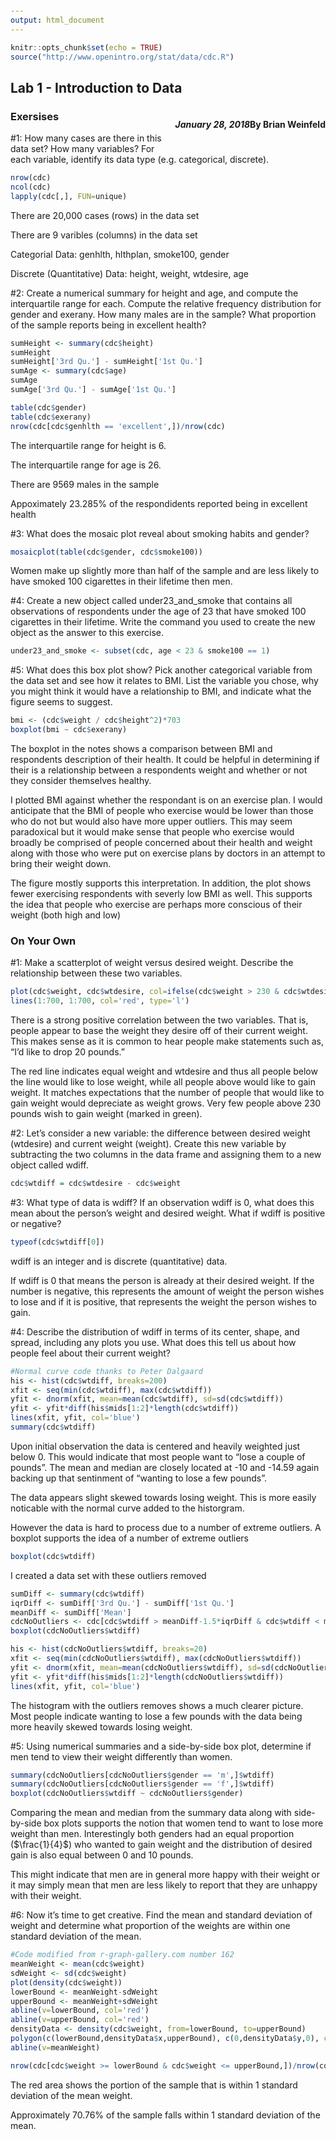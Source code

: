 ```yaml
---
output: html_document
---
```

<link rel="stylesheet" href="https://maxcdn.bootstrapcdn.com/bootstrap/3.3.7/css/bootstrap.min.css">
<style> 
  .right{ 
    float: right; 
  } 
  
  img{ 
    display:block; 
    margin: 0 auto;
  } 
  
  pre{ 
    overflow-x: hidden; 
    overflow-y: hidden; 
  } 
  
  body{ 
    margin-top: 20px; 
    margin-bottom: 20px; 
  } 
  
  .col-left{ 
    float: left; 
    width: 50%; 
  } 
  
  .col-right{ 
    float: right; 
    width: 50%; 
  } 
  
  p{
    margin-bottom: 0px;
  }
</style>

```r
knitr::opts_chunk$set(echo = TRUE)
source("http://www.openintro.org/stat/data/cdc.R")
```

<div class='jumbotron'>
  <h2 class='display-3 text-uppercase'>Lab 1 - Introduction to Data</h2>
  <h4 class='right text-uppercase'>By Brian Weinfeld</h4>
  <div class='clearfix'></div>
  <h5 class='right text-uppercase'>January 28, 2018</h5>
</div>

<div class='page-header text-uppercase'>
  <h3>Exersises</h3>
</div>


<div class='well'>
  #1: How many cases are there in this data set? How many variables? For each variable, identify its data type (e.g. categorical, discrete).
</div>

```r
nrow(cdc)
ncol(cdc)
lapply(cdc[,], FUN=unique)
```

<div class='alert alert-info'>
  <p>There are 20,000 cases (rows) in the data set</p>
  <p>There are 9 varibles (columns) in the data set</p>
  <p>Categorial Data: genhlth, hlthplan, smoke100, gender</p>
  <p>Discrete (Quantitative) Data: height, weight, wtdesire, age</p>
</div>

<div class='well'>
  #2: Create a numerical summary for height and age, and compute the interquartile range for each. Compute the relative frequency distribution for gender and exerany. How many males are in the sample? What proportion of the sample reports being in excellent health?
</div>

```r
sumHeight <- summary(cdc$height)
sumHeight
sumHeight['3rd Qu.'] - sumHeight['1st Qu.']
sumAge <- summary(cdc$age)
sumAge
sumAge['3rd Qu.'] - sumAge['1st Qu.']

table(cdc$gender)
table(cdc$exerany)
nrow(cdc[cdc$genhlth == 'excellent',])/nrow(cdc)
```

<div class='alert alert-info'>
  <p>The interquartile range for height is 6.</p>
  <p>The interquartile range for age is 26.</p>
  <p>There are 9569 males in the sample</p>
  <p>Appoximately 23.285% of the respondidents reported being in excellent health</p>
</div>

<div class='well'>
  #3: What does the mosaic plot reveal about smoking habits and gender?
</div>

```r
mosaicplot(table(cdc$gender, cdc$smoke100))
```

<div class='alert alert-info'>
  <p>Women make up slightly more than half of the sample and are less likely to have smoked 100 cigarettes in their lifetime then men.</p>
</div>

<div class='well'>
  #4: Create a new object called under23_and_smoke that contains all observations of respondents under the age of 23 that have smoked 100 cigarettes in their lifetime. Write the command you used to create the new object as the answer to this exercise.
</div>

```r
under23_and_smoke <- subset(cdc, age < 23 & smoke100 == 1)
```

<div class='well'>
  #5: What does this box plot show? Pick another categorical variable from the data set and see how it relates to BMI. List the variable you chose, why you might think it would have a relationship to BMI, and indicate what the figure seems to suggest.
</div>

```r
bmi <- (cdc$weight / cdc$height^2)*703
boxplot(bmi ~ cdc$exerany)
```

<div class='alert alert-info'>
  <p>The boxplot in the notes shows a comparison between BMI and respondents description of their health. It could be helpful in determining if their is a relationship between a respondents weight and whether or not they consider themselves healthy.</p>
  <p>I plotted BMI against whether the respondant is on an exercise plan. I would anticipate that the BMI of people who exercise would be lower than those who do not but would also have more upper outliers. This may seem paradoxical but it would make sense that people who exercise would broadly be comprised of people concerned about their health and weight along with those who were put on exercise plans by doctors in an attempt to bring their weight down.</p>
  <p>The figure mostly supports this interpretation. In addition, the plot shows fewer exercising respondents with severly low BMI as well. This supports the idea that people who exercise are perhaps more conscious of their weight (both high and low)</p>
</div>

<div class='page-header text-uppercase'>
  <h3>On Your Own</h3>
</div>

<div class='well'>
  #1: Make a scatterplot of weight versus desired weight. Describe the relationship between these two variables.
</div>

```r
plot(cdc$weight, cdc$wtdesire, col=ifelse(cdc$weight > 230 & cdc$wtdesire > cdc$weight,'green','black'))
lines(1:700, 1:700, col='red', type='l')
```

<div class='alert alert-info'>
  <p>There is a strong positive correlation between the two variables. That is, people appear to base the weight they desire off of their current weight. This makes sense as it is common to hear people make statements such as, "I'd like to drop 20 pounds."</p>
  <p>The red line indicates equal weight and wtdesire and thus all people below the line would like to lose weight, while all people above would like to gain weight. It matches expectations that the number of people that would like to gain weight would depreciate as weight grows. Very few people  above 230 pounds wish to gain weight (marked in green).</p>
</div>

<div class='well'>
  #2: Let's consider a new variable: the difference between desired weight (wtdesire) and current weight (weight). Create this new variable by subtracting the two columns in the data frame and assigning them to a new object called wdiff.
</div>

```r
cdc$wtdiff = cdc$wtdesire - cdc$weight
```

<div class='well'>
  #3: What type of data is wdiff? If an observation wdiff is 0, what does this mean about the person's weight and desired weight. What if  wdiff is positive or negative?
</div>

```r
typeof(cdc$wtdiff[0])
```

<div class='alert alert-info'>
  <p>wdiff is an integer and is discrete (quantitative) data.</p>
  <p>If wdiff is 0 that means the person is already at their desired weight. If the number is negative, this represents the amount of weight the person wishes to lose and if it is positive, that represents the weight the person wishes to gain.</p>
</div>

<div class='well'>
  #4: Describe the distribution of wdiff in terms of its center, shape, and spread, including any plots you use. What does this tell us about how people feel about their current weight?
</div>

```r
#Normal curve code thanks to Peter Dalgaard
his <- hist(cdc$wtdiff, breaks=200)
xfit <- seq(min(cdc$wtdiff), max(cdc$wtdiff))
yfit <- dnorm(xfit, mean=mean(cdc$wtdiff), sd=sd(cdc$wtdiff))
yfit <- yfit*diff(his$mids[1:2]*length(cdc$wtdiff))
lines(xfit, yfit, col='blue')
summary(cdc$wtdiff)
```

<div class='alert alert-info'>
  <p>Upon initial observation the data is centered and heavily weighted just below 0. This would indicate that most people want to "lose a couple of pounds". The mean and median are closely located at -10 and -14.59 again backing up that sentinment of "wanting to lose a few pounds".</p>
  <p>The data appears slight skewed towards losing weight. This is more easily noticable with the normal curve added to the historgram. </p>
  <p>However the data is hard to process due to a number of extreme outliers. A boxplot supports the idea of a number of extreme outliers</p>
</div>

```r
boxplot(cdc$wtdiff)
```

<div class='alert alert-info'>
  <p>I created a data set with these outliers removed</p>
</div>

```r
sumDiff <- summary(cdc$wtdiff)
iqrDiff <- sumDiff['3rd Qu.'] - sumDiff['1st Qu.']
meanDiff <- sumDiff['Mean']
cdcNoOutliers <- cdc[cdc$wtdiff > meanDiff-1.5*iqrDiff & cdc$wtdiff < meanDiff+1.5*iqrDiff,]
boxplot(cdcNoOutliers$wtdiff)

his <- hist(cdcNoOutliers$wtdiff, breaks=20)
xfit <- seq(min(cdcNoOutliers$wtdiff), max(cdcNoOutliers$wtdiff))
yfit <- dnorm(xfit, mean=mean(cdcNoOutliers$wtdiff), sd=sd(cdcNoOutliers$wtdiff))
yfit <- yfit*diff(his$mids[1:2]*length(cdcNoOutliers$wtdiff))
lines(xfit, yfit, col='blue')
```

<div class='alert alert-info'>
  <p>The histogram with the outliers removes shows a much clearer picture. Most people indicate wanting to lose a few pounds with the data being more heavily skewed towards losing weight.</p>
</div>

<div class='well'>
  #5: Using numerical summaries and a side-by-side box plot, determine if men tend to view their weight differently than women.
</div>

```r
summary(cdcNoOutliers[cdcNoOutliers$gender == 'm',]$wtdiff)
summary(cdcNoOutliers[cdcNoOutliers$gender == 'f',]$wtdiff)
boxplot(cdcNoOutliers$wtdiff ~ cdcNoOutliers$gender)
```

<div class='alert alert-info'>
  <p>Comparing the mean and median from the summary data along with side-by-side box plots supports the notion that women tend to want to lose more weight than men. Interestingly both genders had an equal proportion ($\frac{1}{4}$) who wanted to gain weight and the distribution of desired gain is also equal between 0 and 10 pounds.</p>
  <p>This might indicate that men are in general more happy with their weight or it may simply mean that men are less likely to report that they are unhappy with their weight.</p>
</div>

<div class='well'>
  #6: Now it's time to get creative. Find the mean and standard deviation of weight and determine what proportion of the weights are within one standard deviation of the mean.
</div>

```r
#Code modified from r-graph-gallery.com number 162
meanWeight <- mean(cdc$weight)
sdWeight <- sd(cdc$weight)
plot(density(cdc$weight))
lowerBound <- meanWeight-sdWeight
upperBound <- meanWeight+sdWeight
abline(v=lowerBound, col='red')
abline(v=upperBound, col='red')
densityData <- density(cdc$weight, from=lowerBound, to=upperBound)
polygon(c(lowerBound,densityData$x,upperBound), c(0,densityData$y,0), col='red')
abline(v=meanWeight)

nrow(cdc[cdc$weight >= lowerBound & cdc$weight <= upperBound,])/nrow(cdc)
```

<div class='alert alert-info'>
  <p>The red area shows the portion of the sample that is within 1 standard deviation of the mean weight.</p>
  <p>Approximately 70.76% of the sample falls within 1 standard deviation of the mean.</p>
</div>
































